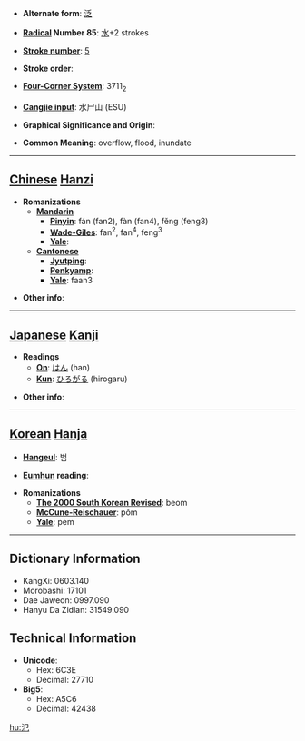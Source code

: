 * '''Alternate form''': [[泛]]

* '''[[Wiktionary:Chinese radical index| Radical]] Number 85''': [[Wiktionary:Chinese radical index 水|水]]+2 strokes

* '''[[Wiktionary:Chinese total strokes index|Stroke number]]''': [[Wiktionary:Chinese total strokes index 5|5]]

* '''Stroke order''': 

* '''[[Wiktionary:Chinese four corner index|Four-Corner System]]''': 3711<sub>2</sub>

* '''[[Wiktionary:Chinese Cangjie index|Cangjie input]]''': 水尸山 (ESU)

* '''Graphical Significance and Origin''': 

* '''Common Meaning''': overflow, flood, inundate

----

== [[Chinese]] [[Hanzi]] ==

* '''Romanizations'''
** '''[[Mandarin]]'''
*** '''[[Pinyin]]''': fán (fan2), fàn (fan4), fěng (feng3)
*** '''[[Wade-Giles]]''': fan<sup>2</sup>, fan<sup>4</sup>, feng<sup>3</sup>
*** '''[[Yale]]''': 
** '''[[Cantonese]]'''
*** '''[[Jyutping]]''':
*** '''[[Penkyamp]]''': 
*** '''[[Yale]]''': faan3

* '''Other info''': 

----

== [[Japanese]] [[Kanji]] ==

* '''Readings'''
** '''[[On]]''': [[はん]] (han)
** '''[[Kun]]''': [[ひろがる]] (hirogaru)

* '''Other info''':  

----

== [[Korean]] [[Hanja]] ==

* '''[[Hangeul]]''': 범

* '''[[Eumhun]] reading''': 

* '''Romanizations'''
** '''[[The 2000 South Korean Revised Romanization|The 2000 South Korean Revised]]''': beom
** '''[[McCune-Reischauer]]''': pŏm
** '''[[Yale]]''': pem

----

== Dictionary Information ==

* KangXi: 0603.140
* Morobashi: 17101
* Dae Jaweon: 0997.090
* Hanyu Da Zidian: 31549.090

== Technical Information ==

* '''Unicode''':
** Hex: 6C3E
** Decimal: 27710
* '''Big5''':
** Hex: A5C6
** Decimal: 42438

[[hu:氾]]